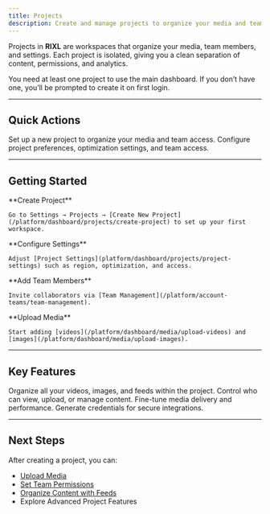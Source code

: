 ```yaml
---
title: Projects
description: Create and manage projects to organize your media and team access.
---
```




Projects in **RIXL** are workspaces that organize your media, team members, and settings. Each project is isolated, giving you a clean separation of content, permissions, and analytics.

<Callout type="info">
  You need at least one project to use the main dashboard. If you don’t have one, you’ll be prompted to create it on
  first login.
</Callout>

---

## Quick Actions

<Columns cols={2}>
  <Card
    title="Create Project"
    href="/en/platform/dashboard/projects/create-project"
    icon="folder-plus"
  >
    Set up a new project to organize your media and team access.
  </Card>
  <Card
    title="Project Settings"
    href="/en/platform/dashboard/projects/project-settings"
    icon="settings"
  >
    Configure project preferences, optimization settings, and team access.
  </Card>
</Columns>

---

## Getting Started

<Steps>
  <Step>
    **Create Project**

    Go to Settings → Projects → [Create New Project](/platform/dashboard/projects/create-project) to set up your first
    workspace.
  </Step>
  <Step>
    **Configure Settings**

    Adjust [Project Settings](platform/dashboard/projects/project-settings) such as region, optimization, and access.
  </Step>
  <Step>
    **Add Team Members**

    Invite collaborators via [Team Management](/platform/account-teams/team-management).
  </Step>
  <Step>
    **Upload Media**

    Start adding [videos](/platform/dashboard/media/upload-videos) and
    [images](/platform/dashboard/media/upload-images).
  </Step>
</Steps>

---

## Key Features

<Columns cols={4}>
  <Card
    title="Media Storage"
    icon="archive"
  >
    Organize all your videos, images, and feeds within the project.
  </Card>
  <Card
    title="Team Access"
    icon="users"
  >
    Control who can view, upload, or manage content.
  </Card>
  <Card
    title="Processing Settings"
    icon="settings"
  >
    Fine-tune media delivery and performance.
  </Card>
  <Card
    title="API Keys"
    icon="key"
  >
    Generate credentials for secure integrations.
  </Card>
</Columns>

---

## Next Steps

After creating a project, you can:

- [Upload Media](/platform/dashboard/media/overview)
- [Set Team Permissions](/platform/account-teams/team-management)
- [Organize Content with Feeds](/platform/dashboard/feeds/overview)
- Explore Advanced Project Features
